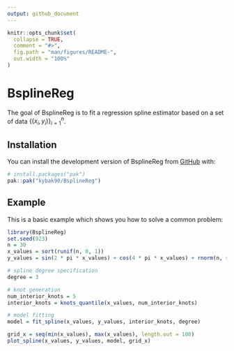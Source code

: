 ```yaml
---
output: github_document
---
```


<!-- README.md is generated from README.Rmd. Please edit that file -->

```r
knitr::opts_chunk$set(
  collapse = TRUE,
  comment = "#>",
  fig.path = "man/figures/README-",
  out.width = "100%"
)
```

# BsplineReg

<!-- badges: start -->
<!-- badges: end -->

The goal of BsplineReg is to fit a regression spline estimator based on a set of data $\{(x_i, y_i)\}_{i=1}^n$.

## Installation

You can install the development version of BsplineReg from [GitHub](https://github.com/) with:

``` r
# install.packages("pak")
pak::pak("kybak90/BsplineReg")
```

## Example

This is a basic example which shows you how to solve a common problem:

```r
library(BsplineReg)
set.seed(923)  
n = 30
x_values = sort(runif(n, 0, 1))
y_values = sin(2 * pi * x_values) + cos(4 * pi * x_values) + rnorm(n, sd = 0.2)

# spline degree specification
degree = 3

# knot generation
num_interior_knots = 5
interior_knots = knots_quantile(x_values, num_interior_knots)

# model fitting
model = fit_spline(x_values, y_values, interior_knots, degree)

grid_x = seq(min(x_values), max(x_values), length.out = 100)
plot_spline(x_values, y_values, model, grid_x)
```
